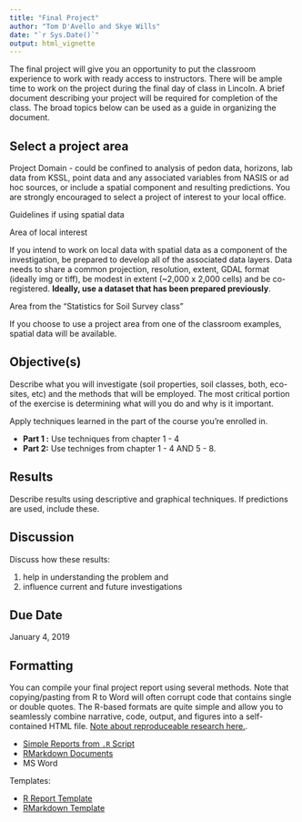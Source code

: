 ---
title: "Final Project"
author: "Tom D'Avello and Skye Wills"
date: "`r Sys.Date()`"
output: html_vignette
---


The final project will give you an opportunity to put the classroom experience to work with ready access to instructors. There will be ample time to work on the project during the final day of class in Lincoln. A brief document describing your project will be required for completion of the class. The broad topics below can be used as a guide in organizing the document. 


## Select a project area

Project Domain - could be confined to analysis of pedon data, horizons, lab data from KSSL, point data and any associated variables from NASIS or ad hoc sources, or include a spatial component and resulting predictions. You are strongly encouraged to select a project of interest to your local office.

Guidelines if using spatial data

Area of local interest

If you intend to work on local data with spatial data as a component of the investigation, be prepared to develop all of the associated data layers. Data needs to share a common projection, resolution, extent, GDAL format (ideally img or tiff), be modest in extent (~2,000 x 2,000 cells) and be co-registered. **Ideally, use a dataset that has been prepared previously**. 

Area from the "Statistics for Soil Survey class"

If you choose to use a project area from one of the classroom examples, spatial data will be available.

## Objective(s)

Describe what you will investigate (soil properties, soil classes, both, eco-sites, etc) and the methods that will be employed. The most critical portion of the exercise is determining what will you do and why is it important.

Apply techniques learned in the part of the course you're enrolled in.

  * __Part 1 :__ Use techniques from chapter 1 - 4
  * __Part 2:__ Use techniges from chapter 1 - 4 AND 5 - 8. 

## Results

Describe results using descriptive and graphical techniques. If predictions are used, include these.

## Discussion

Discuss how these results: 

   1. help in understanding the problem and
   2. influence current and future investigations

## Due Date

January 4, 2019

## Formatting
You can compile your final project report using several methods. Note that copying/pasting from R to Word will often corrupt code that contains single or double quotes. The R-based formats are quite simple and allow you to seamlessly combine narrative, code, output, and figures into a self-contained HTML file. [Note about reproduceable research here.](https://www.nature.com/articles/s41559-017-0160).

   * [Simple Reports from `.R` Script](https://rmarkdown.rstudio.com/articles_report_from_r_script.html)
   * [RMarkdown Documents](https://rmarkdown.rstudio.com/html_document_format.html)
   * MS Word
   
Templates:

   * [R Report Template](https://raw.githubusercontent.com/ncss-tech/stats_for_soil_survey/master/chapters/10_final_project/final-project-example.R)
   * [RMarkdown Template](https://raw.githubusercontent.com/ncss-tech/stats_for_soil_survey/master/chapters/10_final_project/final-project-example.Rmd)
   

  



